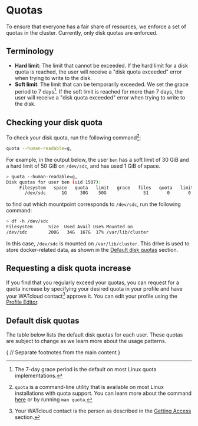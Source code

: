 # Quotas

To ensure that everyone has a fair share of resources, we enforce a set of quotas in the cluster.
Currently, only disk quotas are enforced.

## Terminology

- **Hard limit**: The limit that cannot be exceeded. If the hard limit for a disk quota is reached,
    the user will receive a "disk quota exceeded" error when trying to write to the disk.
- **Soft limit**: The limit that can be temporarily exceeded. We set the grace period to 7 days[^7-day-grace].
    If the soft limit is reached for more than 7 days, the user will receive a "disk quota exceeded"
    error when trying to write to the disk.

[^7-day-grace]: The 7-day grace period is the default on most Linux quota implementations.

## Checking your disk quota

To check your disk quota, run the following command[^quota-command]:

[^quota-command]: `quota` is a command-line utility that is available on most Linux installations with quota support. You can learn more about the
    command [here](https://linux.die.net/man/1/quota) or by running `man quota`.

```bash copy
quota --human-readable=g,
```

For example, in the output below, the user `ben` has a soft limit of 30 GiB and a hard limit of 50 GiB on `/dev/sdc`, and has used 1 GiB of space.

```bash
> quota --human-readable=g,
Disk quotas for user ben (uid 1507):
     Filesystem   space   quota   limit   grace   files   quota   limit   grace
       /dev/sdc      1G     30G    50G              51       0       0
```

to find out which mountpoint corresponds to `/dev/sdc`, run the following command:

```bash
> df -h /dev/sdc
Filesystem      Size  Used Avail Use% Mounted on
/dev/sdc        200G   34G  167G  17% /var/lib/cluster
```

In this case, `/dev/sdc` is mounted on `/var/lib/cluster`. This drive is used to store docker-related data,
as shown in the [Default disk quotas](#default-disk-quotas) section.

## Requesting a disk quota increase

If you find that you regularly exceed your quotas, you can request for a quota increase by specifying your
desired quota in your profile and have your WATcloud contact[^watcloud-contact] approve it. You can edit your
profile using the [Profile Editor](../utilities/profile-editor).

[^watcloud-contact]: Your WATcloud contact is the person as described in the [Getting Access](./getting-access#determine-your-watcloud-contact) section.

## Default disk quotas

The table below lists the default disk quotas for each user. These quotas are subject to change as we learn more about the usage patterns.


<QuotaTable className="mt-4" />


{
// Separate footnotes from the main content
}

<Separator className="mt-6" />
